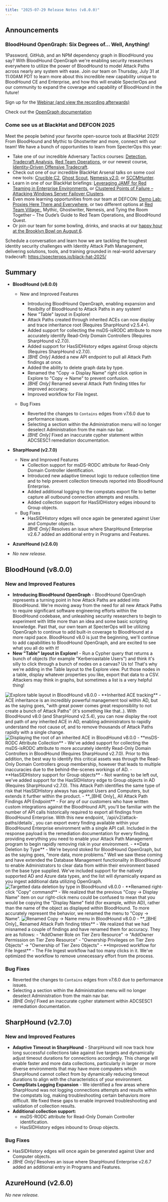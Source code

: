```yaml
---
title: "2025-07-29 Release Notes (v8.0.0)"
---
```


## Announcements

### BloodHound OpenGraph: Six Degrees of... Well, Anything!
1Password, GitHub, and an NPM dependency graph in BloodHound you say? With BloodHound OpenGraph we're enabling security researchers everywhere to utilize the power of BloodHound to model Attack Paths across nearly any system with ease. Join our team on Thursday, July 31 at 11:00AM PDT to learn more about this incredible new capability unique to BloodHound CE and Enterprise, and how this will enable SpecterOps and our community to expand the coverage and capability of BloodHound in the future!

Sign up for the [Webinar (and view the recording afterwards)](https://specterops.zoom.us/webinar/register/WN_9tftf16hRPGpTOBzeJSrBQ#/registration)

Check out the [OpenGraph documentation](/opengraph/overview)

### Come see us at BlackHat and DEFCON 2025
Meet the people behind your favorite open-source tools at BlackHat 2025! From BloodHound and Mythic to Ghostwriter and more, connect with our team! We have a bunch of opportunities to learn from SpecterOps this year:

- Take one of our incredible Adversary Tactics courses: [Detection](https://www.blackhat.com/us-25/training/schedule/index.html#adversary-tactics-detection-44413), [Tradecraft Analysis](https://www.blackhat.com/us-25/training/schedule/index.html#adversary-tactics-tradecraft-analysis-44411), [Red Team Operations](https://www.blackhat.com/us-25/training/schedule/index.html#adversary-tactics-red-team-operations-44408), or our newest course, [Identity-Driven Offensive Tradecraft](https://www.blackhat.com/us-25/training/schedule/index.html#adversary-tactics-identity-driven-offensive-tradecraft-44410).
- Check out one of our incredible BlackHat Arsenal talks on some cool new tools: [Crucible C2](https://www.blackhat.com/us-25/arsenal/schedule/index.html?_gl=1*pyafq5*_gcl_aw*R0NMLjE3NDg5Nzc2NjYuQ2owS0NRand1dnJCQmhEY0FSSXNBS1Jya2pjX1Vmcm5RRXRGZ0lNeTZvc0pLWGNIWW5mNHNoaXNNcFJSVmFfMWNkX25wd0RLYVpaaXp6WWFBZ0ZERUFMd193Y0I.*_gcl_au*NDUyODI3NTI1LjE3NDg5Nz#crucible-c2-offensive-security-reforged-45495), [Ghost Scout](https://www.blackhat.com/us-25/arsenal/schedule/index.html?_gl=1*1gqp697*_gcl_aw*R0NMLjE3NDg5NzczODAuQ2owS0NRand1dnJCQmhEY0FSSXNBS1Jya2pjX1Vmcm5RRXRGZ0lNeTZvc0pLWGNIWW5mNHNoaXNNcFJSVmFfMWNkX25wd0RLYVpaaXp6WWFBZ0ZERUFMd193Y0I.*_gcl_au*NDUyODI3NTI1LjE3NDg5N#ghost-scout---phishing-ai-agent-45414), [Nemesis v2.0](https://www.blackhat.com/us-25/arsenal/schedule/index.html?_gl=1*pyafq5*_gcl_aw*R0NMLjE3NDg5Nzc2NjYuQ2owS0NRand1dnJCQmhEY0FSSXNBS1Jya2pjX1Vmcm5RRXRGZ0lNeTZvc0pLWGNIWW5mNHNoaXNNcFJSVmFfMWNkX25wd0RLYVpaaXp6WWFBZ0ZERUFMd193Y0I.*_gcl_au*NDUyODI3NTI1LjE3NDg5Nz#nemesis-20-45709), or [SCCMHunter](https://www.blackhat.com/us-25/arsenal/schedule/index.html?_gl=1*pyafq5*_gcl_aw*R0NMLjE3NDg5Nzc2NjYuQ2owS0NRand1dnJCQmhEY0FSSXNBS1Jya2pjX1Vmcm5RRXRGZ0lNeTZvc0pLWGNIWW5mNHNoaXNNcFJSVmFfMWNkX25wd0RLYVpaaXp6WWFBZ0ZERUFMd193Y0I.*_gcl_au*NDUyODI3NTI1LjE3NDg5Nz#sccmhunter-45602).
- Learn in one of our BlackHat briefings: [Leveraging JAMF for Red Teaming in Enterprise Environments](https://www.blackhat.com/us-25/briefings/schedule/index.html#leveraging-jamf-for-red-teaming-in-enterprise-environments-46511), or [Clustered Points of Failure – Attacking Windows Server Failover Clusters](https://www.blackhat.com/us-25/briefings/schedule/index.html#clustered-points-of-failure---attacking-windows-server-failover-clusters-44822).
- Even more learning opportunities from our team at DEFCON: [Demo Lab: Proxies Here There and Everywhere](https://defcon.org/html/defcon-33/dc-33-demolabs.html#content_60862), or two different options at [Red Team Village:](https://redteamvillage.io/defcon-33/), Mythic, Ghostwriter, Nemesis, and Tying the Room Together – The Dude’s Guide to Red Team Operations, and BloodHound Quest.
- Or join our team for some bowling, drinks, and snacks at our [happy hour at the Brooklyn Bowl on August 6](https://events.humanitix.com/let-the-good-times-roll-a-specterops-bowling-party-2025).

Schedule a conversation and learn how we are tackling the toughest identity security challenges with Identity Attack Path Management, delivering solutions, tools, and training grounded in real-world adversary tradecraft: https://specterops.io/black-hat-2025/

## Summary

- **BloodHound (v8.0.0)**
  - New and Improved Features
    - Introducing BloodHound OpenGraph, enabling expansion and flexibilty of BloodHound to Attack Paths in any system!
    - New "Table" layout in Explore!
    - Attack Paths created through inherited ACEs can now display and trace inheritance root (Requires SharpHound v2.5.4+).
    - Added support for collecting the msDS-isRODC attribute to more accurately identify Read-Only Domain Controllers (Requires SharpHound v2.7.0).
    - Added support for HasSIDHistory edges against Group objects (Requires SharpHound v2.7.0).
    - _[BHE Only]_ Added a new API endpoint to pull all Attack Path findings at once.
    - Added the ability to delete graph data by type.
    - Renamed the "Copy -> Display Name" right click option in Explore to "Copy -> Name" to prevent confusion.
    - _[BHE Only]_ Renamed several Attack Path finding titles for improved accuracy.
    - Improved workflow for File Ingest.

  - Bug Fixes
    - Reverted the changes to `Contains` edges from v7.6.0 due to performance issues.
    - Selecting a section within the Administration menu will no longer deselect Administration from the main nav bar.
    - _[BHE Only]_ Fixed an inaccurate cypher statement within ADCSESC1 remediation documentation.

- **SharpHound (v2.7.0)**
  - New and Improved Features
    - Collection support for msDS-RODC attribute for Read-Only Domain Controller identification.
    - Introduced new adaptive timeout logic to reduce collection time and to help prevent collection timeouts reported into BloodHound Enterprise.
    - Added additional logging to the compstats export file to better capture all outbound connection attempts and results.
    - Added collection support for HasSIDHistory edges inbound to Group objects.
  - Bug Fixes
    - HasSIDHistory edges  will once again be generated against User and Computer objects.
    - _[BHE Only]_ Resolves an issue where SharpHound Enterprise v2.6.7 added an additional entry in Programs and Features.

- **AzureHound (v2.6.0)**
- _No new release._

## BloodHound (v8.0.0)

### New and Improved Features

- **Introducing BloodHound OpenGraph** - BloodHound OpenGraph represents a turning point in how Attack Paths are added into BloodHound. We're moving away from the need for all new Attack Paths to require significant software engineering efforts within the BloodHound codebase, and unleashing security researchers to begin to experiment with little more than an idea and some basic scripting knowledge. Past that, our own team at SpecterOps will be utilizing OpenGraph to continue to add built-in coverage to BloodHound at a more rapid pace. BloodHound v8.0 is just the beginning, we'll continue to add capabilities to BloodHound OpenGraph, and are excited to see what you all do with it!
- **New "Table" layout in Explore!** - Run a Cypher query that returns a bunch of objects (for example "Kerberoastable Users") and think it's silly to click through a bunch of nodes on a canvas? Us to! That's why we're adding in the Table layout to the Explore view. Put those nodes in a table, display whatever properties you like, export that data to a CSV. Attackers may think in graphs, but sometimes a list is a very helpful thing!
<Frame>
  <img src="/assets/table_view.png" alt="Explore table layout in BloodHound v8.0.0"/>
</Frame>
- **Inherited ACE tracking** - ACE inheritance is an incredibly powerful management tool within AD, but as the saying goes, "with great power comes great responsiblity to not create a bunch of Attack Paths" (it's something like that..). With BloodHound v8.0 (and SharpHound v2.5.4), you can now display the root and path of any inherited ACE in AD, enabling administrators to rapidly understand the root cause of, and to remove thousands of Attack Paths rapidly with a single change.
<Frame>
  <img src="/assets/ace_inheritance.png" alt="Displaying the root of an inherited ACE in BloodHound v8.0.0"/>
</Frame>
- **msDS-RODC Attribute Collection** - We've added support for collecting the msDS-isRODC attribute to more accurately identify Read-Only Domain Controllers in BloodHound (Requires SharpHound v2.7.0). Prior to this addition, the best way to identify this critical assets was through the Read-Only Domain Controllers group membership, however that leads to multiple inaccuracies due to the behind-the-scenes workings of AD.
- **HasSIDHistory support for Group objects** - Not wanting to be left out, we've added support for the HasSIDHistory edge to Group objects in AD (Requires SharpHound v2.7.0). This Attack Path identifies the same type of risk that HasSIDHistory always has against Users and Computers, but extends it further within the product.
- **_[BHE Only]_ All Attack Path Findings API Endpoint** - For any of our customers who have written custom integrations against the BloodHound API, you'll be familiar with the number of API calls historically required to export all findings from BloodHound Enterprise. With this new endpoint, `/api/v2/attack-paths/details`, you can export every finding available within your BloodHound Enterprise environment with a single API call. Included in the response payload is the remediation documentation for every finding, providing everything you need to enable your Attack Path Management program to begin rapidly removing risk in your environment.
- **Data Deletion by Type** - We're beyond stoked for BloodHound OpenGraph, but as the saying goes, "more data, more problems." Well we saw these coming and have extended the Database Management functionality in BloodHound to enable Administrators to clear data from within their environment based on the base type supplied. We've included support for the natively supported AD and Azure data types, and the list will dynamically expand as you ingest additional data utilizing OpenGraph.
<Frame>
  <img src="/assets/data_deletion.png" alt="Targetted data deletion by type in BloodHound v8.0.0"/>
</Frame>
- **Renamed right-click "Copy" command** - We realized that the previous "Copy -> Display Name" item on our right-click menu could be confused to mean that you would be copying the "Display Name" field (for example, within AD), rather than the name of the object as displayed within BloodHound. To more accurately represent the behavior, we renamed the menu to "Copy -> Name".
<Frame>
  <img src="/assets/copy_name.png" alt="Renamed Copy -> Name menu in BloodHound v8.0.0"/>
</Frame>
- **_[BHE Only]_ Renamed Attack Path finding titles** - We realized that we had misnamed a couple of findings and have renamed them for accuracy. They are as follows:
  - "AddOwner Role on Tier Zero Resource" -> "AddOwner Permission on Tier Zero Resource"
  - "Ownership Privileges on Tier Zero Objects" -> "Ownership of Tier Zero Objects"
- **Improved workflow for File Ingest** - The File Ingest workflow had too many clicks in it. We've optimized the workflow to remove unnecessary effort from the process.

### Bug Fixes

- Reverted the changes to `Contains` edges from v7.6.0 due to performance issues.
- Selecting a section within the Administration menu will no longer deselect Administration from the main nav bar.
- _[BHE Only]_ Fixed an inaccurate cypher statement within ADCSESC1 remediation documentation.

## SharpHound (v2.7.0)

### New and Improved Features

- **Adaptive Timeout in SharpHound** - SharpHound will now track how long successful collections take against live targets and dynamically adjust timeout durations for connections accordingly. This change will enable faster and more data collections, particularly in larger or more diverse environments that may have more computers which SharpHound cannot collect from by dynamically reducing timeout durations to align with the characteristics of your environment.
- **CompStats Logging Expansion** - We identified a few areas where SharpHound was not logging connections attempts and results within the compstats log, making troubleshooting certain behaviors more difficult. We fixed these gaps to enable improved troubleshooting and validation of collection results.
- **Additional collection support:**
  - msDS-RODC attribute for Read-Only Domain Controller identification.
  - HasSIDHistory edges inbound to Group objects.

### Bug Fixes

- HasSIDHistory edges  will once again be generated against User and Computer objects.
- _[BHE Only]_ Resolves an issue where SharpHound Enterprise v2.6.7 added an additional entry in Programs and Features.

## AzureHound (v2.6.0)

_No new release._
